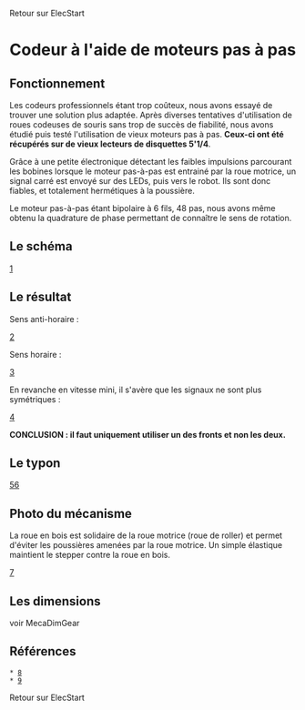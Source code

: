 Retour sur ElecStart

= Codeur à l'aide de moteurs pas à pas =

== Fonctionnement ==

Les codeurs professionnels étant trop coûteux, nous avons essayé de trouver une solution plus adaptée. Après diverses tentatives d'utilisation de roues codeuses de souris sans trop de succès de fiabilité, nous avons étudié puis testé l'utilisation de vieux moteurs pas à pas. '''Ceux-ci ont été récupérés sur de vieux lecteurs de disquettes 5'1/4'''.

Grâce à une petite électronique détectant les faibles impulsions parcourant les bobines lorsque le moteur pas-à-pas est entrainé par la roue motrice, un signal carré est envoyé sur des LEDs, puis vers le robot. Ils sont donc fiables, et totalement hermétiques à la poussière.

Le moteur pas-à-pas étant bipolaire à 6 fils, 48 pas, nous avons même obtenu la quadrature de phase permettant de connaître le sens de rotation.

== Le schéma ==

[https://sites.google.com/site/pmrobotix/home/wiki-img/ElecEncoderWithStepperMotor_schema_capture_avec_valeurs.JPG?attredirects=0]

== Le résultat ==

Sens anti-horaire :

[https://sites.google.com/site/pmrobotix/home/wiki-img/ElecEncoderWithStepperMotor_sens_antihoraire2.jpg?attredirects=0] 

Sens horaire :

[https://sites.google.com/site/pmrobotix/home/wiki-img/ElecEncoderWithStepperMotor_sens_horaire2.jpg?attredirects=0]


En revanche en vitesse mini, il s'avère que les signaux ne sont plus symétriques :

[https://sites.google.com/site/pmrobotix/home/wiki-img/ElecEncoderWithStepperMotor_vitesse_mini.jpg?attredirects=0]

'''CONCLUSION : il faut uniquement utiliser un des fronts et non les deux.'''

== Le typon ==

[https://sites.google.com/site/pmrobotix/home/wiki-img/ElecEncoderWithStepperMotor_stepper_pulse_2008_layout.png?attredirects=0][https://sites.google.com/site/pmrobotix/home/wiki-img/ElecEncoderWithStepperMotor_stepper_pulse_2008_layout_component.png?attredirects=0]

== Photo du mécanisme ==

La roue en bois est solidaire de la roue motrice (roue de roller) et permet d'éviter les poussières amenées par la roue motrice. Un simple élastique maintient le stepper contre la roue en bois.

[https://sites.google.com/site/pmrobotix/home/wiki-img/ElecEncoderWithStepperMotor_P1000717_stepper.jpg?attredirects=0]

== Les dimensions ==

voir MecaDimGear

== Références ==
 * [http://www.pobot.org/Codeur-incremental.html]
 * [http://www.4qdtec.com/stpen.html]

Retour sur ElecStart
